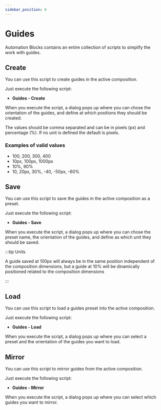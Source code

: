 ```yaml
---
sidebar_position: 6
---
```



# Guides

Automation Blocks contains an entire collection of scripts to simplify the work with guides.

## Create

You can use this script to create guides in the active composition.

Just execute the following script:

-   **Guides - Create**

When you execute the script, a dialog pops up where you can chose the orientation of the guides,
and define at which positions they should be created.

The values should be comma separated and can be in pixels (px) and percentage (%).
If no unit is defined the default is pixels.

<RetinaImg
	src="/img/tutorials-ae/guideCreateDialog.png"
	alt="After Effects Script: Guides - Create - Dialog"
/>

### Examples of valid values

-   100, 200, 300, 400
-   10px, 100px, 1000px
-   10%, 90%
-   10, 20px, 30%, -40, -50px, -60%

## Save

You can use this script to save the guides in the active composition as a preset.

Just execute the following script:

-   **Guides - Save**

When you execute the script, a dialog pops up where you can chose the preset name, the orientation of the guides,
and define as which unit they should be saved.

<RetinaImg
	src="/img/tutorials-ae/guideSaveDialog.png"
	alt="After Effects Script: Guides - Save - Dialog"
/>

:::tip Units

A guide saved at 100px will always be in the same position independent of the composition dimensions,
but a guide at 10% will be dinamically positioned related to the composition dimensions

:::

## Load

You can use this script to load a guides preset into the active composition.

Just execute the following script:

-   **Guides - Load**

When you execute the script, a dialog pops up where you can select a preset and the orientation of the guides you want to load.

<RetinaImg
	src="/img/tutorials-ae/guideLoadDialog.png"
	alt="After Effects Script: Guides - Load - Dialog"
/>

## Mirror

You can use this script to mirror guides from the active composition.

Just execute the following script:

-   **Guides - Mirror**

When you execute the script, a dialog pops up where you can select which guides you want to mirror.

<RetinaImg
	src="/img/tutorials-ae/guideMirrorDialog.png"
	alt="After Effects Script: Guides - Mirror - Dialog"
/>

